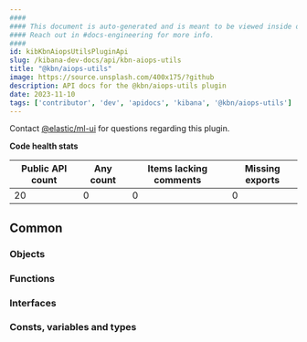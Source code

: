 ```yaml
---
####
#### This document is auto-generated and is meant to be viewed inside our experimental, new docs system.
#### Reach out in #docs-engineering for more info.
####
id: kibKbnAiopsUtilsPluginApi
slug: /kibana-dev-docs/api/kbn-aiops-utils
title: "@kbn/aiops-utils"
image: https://source.unsplash.com/400x175/?github
description: API docs for the @kbn/aiops-utils plugin
date: 2023-11-10
tags: ['contributor', 'dev', 'apidocs', 'kibana', '@kbn/aiops-utils']
---
```




Contact [@elastic/ml-ui](https://github.com/orgs/elastic/teams/ml-ui) for questions regarding this plugin.

**Code health stats**

| Public API count  | Any count | Items lacking comments | Missing exports |
|-------------------|-----------|------------------------|-----------------|
| 20 | 0 | 0 | 0 |

## Common

### Objects
<DocDefinitionList data={kbnAiopsUtilsObj.common.objects}/>

### Functions
<DocDefinitionList data={kbnAiopsUtilsObj.common.functions}/>

### Interfaces
<DocDefinitionList data={kbnAiopsUtilsObj.common.interfaces}/>

### Consts, variables and types
<DocDefinitionList data={kbnAiopsUtilsObj.common.misc}/>

